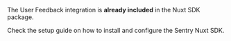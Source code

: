 The User Feedback integration is **already included** in the Nuxt SDK package.

Check the setup guide on how to <PlatformLink to="/">install and configure the Sentry Nuxt SDK</PlatformLink>.
